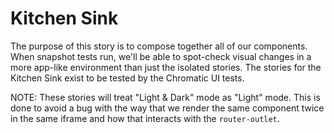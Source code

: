 

<Meta of={stories} />

# Kitchen Sink

The purpose of this story is to compose together all of our components. When snapshot tests run,
we'll be able to spot-check visual changes in a more app-like environment than just the isolated
stories. The stories for the Kitchen Sink exist to be tested by the Chromatic UI tests.

NOTE: These stories will treat "Light & Dark" mode as "Light" mode. This is done to avoid a bug with
the way that we render the same component twice in the same iframe and how that interacts with the
`router-outlet`.
